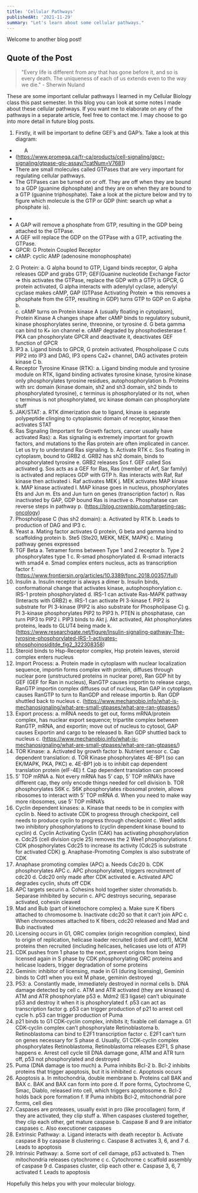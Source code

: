 ```yaml
---
title: 'Cellular Pathways'
publishedAt: '2021-11-29'
summary: "Let's learn about some cellular pathways."
---
```


Welcome to another blog post!

## Quote of the Post
> "Every life is different from any that has gone before it, and so is every death. The uniqueness of each of us extends even to the way we die." - Sherwin Nuland

These are some important cellular pathways I learned in my Cellular Biology class this past semester. In this blog you can look at some notes I made about these cellular pathways. If you want me to elaborate on any of the pathways in a separate article, feel free to contact me. I may choose to go into more detail in future blog posts.

1.	Firstly, it will be important to define GEF’s and GAP’s. Take a look at this diagram:
- &nbsp;&nbsp;&nbsp;&nbsp;&nbsp;&nbsp;A 
 -	(https://www.promega.ca/fr-ca/products/cell-signaling/gpcr-signaling/gtpase-glo-assay/?catNum=V7681)
 -	There are small molecules called GTPases that are very important for regulating cellular pathways. 
 -	The GTPases can be turned on or off. They are off when they are bound to a GDP (guanine diphosphate) and they are on when they are bound to a GTP (guanine triphosphate). Take a look at the picture below and try to figure which molecule is the GTP or GDP (hint: search up what a phosphate is).
  *	 
  *	A GAP will remove a phosphate from GTP, resulting in the GDP being attached to the GTPase.
  *	A GEF will replace the GDP on the GTPase with a GTP, activating the GTPase.
  *	GPCR: G Protein Coupled Receptor
  *	cAMP: cyclic AMP (adenosine monophosphate)
2.	G Protein:
a.	G alpha bound to GTP, Ligand binds receptor, G alpha releases GDP and grabs GTP; GEF(Guanine nucleotide Exchange Factor => this activates the GTPase, replace the GDP with a GTP) is GPCR, G protein activated, G alpha interacts with adenylyl cyclase, adenylyl cyclase makes cAMP, GAP (GTPase Activating Protein => this removes a phosphate from the GTP, resulting in GDP) turns GTP to GDP on G alpha
b.	 
c.	cAMP turns on Protein kinase A (usually floating in cytoplasm), Protein Kinase A changes shape after cAMP binds to regulatory subunit, kinase phosphorylates serine, threonine, or tyrosine
d.	G beta gamma can bind to K+ ion channel
e.	cAMP degraded by phosphodiesterase
f.	PKA can phosphorylate GPCR and deactivate it, deactivates GEF function of GPCR
3.	IP3
a.	Ligand binds to GPCR, G protein activated, Phospholipase C cuts PIP2 into IP3 and DAG, IP3 opens Ca2+ channel, DAG activates protein kinase C
b.	 
4.	Receptor Tyrosine Kinase (RTK):
a.	Ligand binding module and tyrosine module on RTK, ligand binding activates tyrosine kinase, tyrosine kinase only phosphorylates tyrosine residues, autophosphorylation
b.	Proteins with src domain (kinase domain, sh2 and sh3 domain, sh2 binds to phosphorylated tyrosine), c terminus is phosphorylated or its not, when c terminus is not phosphorylated, src kinase domain can phosphorylate stuff
5.	JAK/STAT:
a.	RTK dimerization due to ligand, kinase is separate polypeptide clinging to cytoplasmic domain of receptor, kinase then activates STAT
6.	Ras Signaling (Important for Growth factors, cancer usually have activated Ras):
a.	Ras signaling is extremely important for growth factors, and mutations to the Ras protein are often implicated in cancer. Let us try to understand Ras signaling.
b.	Activate RTK
c.	Sos floating in cytoplasm, bound to GRB2
d.	GRB2 has sh2 domain, binds to phosphorylated tyrosine
e.	GRB2 releases Sos
f.	GEF called Sos activated
g.	Sos acts as a GEF for Ras, Ras (member of Arf, Sar family) is activated and replaces GDP with GTP
h.	Ras interacts with Raf, Raf kinase then activated
i.	Raf activates MEK
j.	MEK activates MAP kinase
k.	MAP kinase activated
l.	MAP kinase goes in nucleus, phosphorylates Ets and Jun
m.	Ets and Jun turn on genes (transcription factor)
n.	Ras inactivated by GAP, GDP bound Ras is inactive
o.	Phosphatase can reverse steps in pathway
p.	  (https://blog.crownbio.com/targeting-ras-oncology)
7.	Phospholipase C (has sh2 domain):
a.	Activated by RTK
b.	Leads to production of DAG and IP3
c.	 
8.	Yeast
a.	Mating factor activates G protein, G beta and gamma bind to scaffolding protein
b.	Ste5 (Ste20, MEKK, MEK, MAPK)
c.	Mating pathway genes expressed
9.	TGF Beta
a.	Tetramer forms between Type 1 and 2 receptor
b.	Type 2 phosphorylates type 1
c.	R-smad phosphorylated
d.	R-smad interacts with smad4
e.	Smad complex enters nucleus, acts as transcription factor
f.	  (https://www.frontiersin.org/articles/10.3389/fonc.2018.00357/full)
10.	Insulin
a.	Insulin receptor is always a dimer
b.	Insulin binds, conformational change that activates kinase, autophosphorylation
c.	IRS-1 protein phosphorylated
d.	IRS-1 can activate Ras-MAPK pathway (Interacts with GRB2)
e.	IRS-1 can activate PI 3-kinase
f.	PIP2 is substrate for PI 3-kinase (PIP2 is also substrate for Phospholipase C)
g.	PI 3-kinase phosphorylates PIP2 to PIP3
h.	PTEN is phosphatase, can turn PIP3 to PIP2
i.	PIP3 binds to Akt
j.	Akt activated, Akt phosphorylates proteins, leads to GLUT4 being made
k.	  (https://www.researchgate.net/figure/Insulin-signaling-pathway-The-tyrosine-phosphorylated-IRS-1-activates-phosphoinosiditde_fig2_322308358)
11.	Steroid binds to Hsp-Receptor complex, Hsp protein leaves, steroid complex enters nucleus
12.	Import Process:
a.	Protein made in cytoplasm with nuclear localization sequence, importin forms complex with protein, diffuses through nuclear pore (unstructured proteins in nuclear pore), Ran GDP hit by GEF (GEF for Ran in nucleus), RanGTP causes importin to release cargo, RanGTP importin complex diffuses out of nucleus, Ran GAP in cytoplasm causes RanGTP to turn to RanGDP and release importin
b.	Ran GDP shuttled back to nucleus
c.	  (https://www.mechanobio.info/what-is-mechanosignaling/what-are-small-gtpases/what-are-ran-gtpases/)
13.	Export process:
a.	mRNA needs to get out, forms mRNA/protein complex, has nuclear export sequence; tripartite complex between RanGTP, mRNA, and exportin; move out of nucleus to cytosol, GAP causes Exportin and cargo to be released
b.	Ran GDP shuttled back to nucleus
c.	  (https://www.mechanobio.info/what-is-mechanosignaling/what-are-small-gtpases/what-are-ran-gtpases/)
14.	TOR Kinase:
a.	Activated by growth factor
b.	Nutrient sensor
c.	Cap dependent translation:
d.	TOR Kinase phosphorylates 4E-BP1 (so can EK/MAPK, PKA, PKC)
e.	4E-BP1 job is to inhibit cap dependent translation protein (eIF-4E)
f.	Cap dependent translation can proceed
15.	5’ TOP mRNA
a.	Not every mRNA has 5’ cap, 5’ TOP mRNA’s have different cap, they only encode things needed for cell division
b.	TOR phosphorylates S6K
c.	S6K phosphorylates ribosomal protein, allows ribosomes to interact with 5’ TOP mRNA
d.	When you need to make way more ribosomes, use 5’ TOP mRNA’s 
16.	Cyclin dependent kinases:
a.	Kinase that needs to be in complex with cyclin
b.	Need to activate CDK to progress through checkpoint, cell needs to produce cyclin to progress through checkpoint
c.	Wee1 adds two inhibitory phosphorylations to (cyclin dependent kinase bound to cyclin)
d.	Cyclin Activating Cyclin (CAK) has activating phosphorylation
e.	Cdc25 (cell division cycle 25) removes the 2 Wee1 phosphorylations
f.	CDK phosphorylates Cdc25 to increase its activity (Cdc25 is substrate for activated CDK)
g.	Anaphase-Promoting Complex is also substrate of CDK
17.	Anaphase promoting complex (APC)
a.	Needs Cdc20
b.	CDK phosphorylates APC
c.	APC phosphorylated, triggers recruitment of cdc20
d.	Cdc20 only made after CDK activated
e.	Activated APC degrades cyclin, shuts off CDK
18.	APC targets securin
a.	Cohesins hold together sister chromatids
b.	Separase inhibited by securin
c.	APC destroys securing, separase activated, cohesin cleaved
19.	Mad and Bub (part of kinetochore complex)
a.	Make sure K fibers attached to chromosome
b.	Inactivate cdc20 so that it can’t join APC
c.	When chromosomes attached to K fibers, cdc20 released and Mad and Bub inactivated
20.	Licensing occurs in G1, ORC complex (origin recognition complex), bind to origin of replication, helicase loader recruited (cdc6 and cdt1), MCM proteins then recruited (including helicases, helicases use lots of ATP)
21.	CDK pushes from 1 phase to the next, prevent origins from being licensed again in S phase by CDK phosphorylating ORC proteins and helicase loaders, trigger degradation of some proteins
22.	Geminin: inhibitor of licensing, made in G1 (during licensing), Geminin binds to Cdt1 when you exit M phase, geminin destroyed
23.	P53:
a.	Constantly made, immediately destroyed in normal cells
b.	DNA damage detected by cell
c.	ATM and ATR activated (they are kinases)
d.	ATM and ATR phosphorylate p53
e.	Mdm2 (E3 ligase) can’t ubiquinate p53 and destroy it when it is phosphorylated
f.	p53 can act as transcription factor
g.	p53 can trigger production of p21 to arrest cell cycle
h.	p53 can trigger production of Puma
24.	p21 binds to G1 CDK-cyclin complex, inhibits it; fixable cell damage
a.	G1 CDK-cyclin complex can’t phosphorylate Retinoblastoma
b.	Retinoblastoma can bind to E2F1 transcription factor
c.	E2F1 can’t turn on genes necessary for S phase
d.	Usually, G1 CDK-cyclin complex phosphorylates Retinoblastoma, Retinoblastoma releases E2F1, S phase happens
e.	Arrest cell cycle till DNA damage gone, ATM and ATR turn off, p53 not phosphorylated and destroyed
25.	Puma (DNA damage is too much)
a.	Puma inhibits Bcl-2
b.	Bcl-2 inhibits proteins that trigger apoptosis, but it is inhibited
c.	Apoptosis occurs
26.	Apoptosis
a.	In mitochondria, double membrane
b.	Proteins call BAK and BAX
c.	BAK and BAX can form into pore
d.	If pore forms, Cytochrome C, Smac, Diablo, released into cell, which triggers apoptosome
e.	Bcl-2 holds back pore formation
f.	If Puma inhibits Bcl-2, mitochondrial pore forms, cell dies
27.	Caspases are proteases, usually exist in pro (like procollagen) form, if they are activated, they clip stuff
a.	When caspases clustered together, they clip each other, get mature caspase
b.	Caspase 8 and 9 are initiator caspases
c.	Also executioner caspases
28.	Extrinsic Pathway:
a.	Ligand interacts with death receptor
b.	Activate caspase 8 by caspase 8 clustering
c.	Caspase 8 activates 3, 6, and 7
d.	Leads to apoptosis
29.	Intrinsic Pathway:
a.	Some sort of cell damage, p53 activated
b.	Then mitochondria releases cytochrome c
c.	Cytochrome c scaffold assembly of caspase 9
d.	Caspases cluster, clip each other
e.	Caspase 3, 6, 7 activated
f.	Leads to apoptosis

Hopefully this helps you with your molecular biology.
